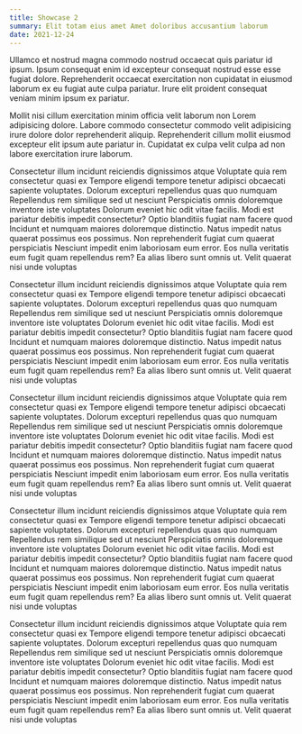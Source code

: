 ```yaml
---
title: Showcase 2
summary: Elit totam eius amet Amet doloribus accusantium laborum
date: 2021-12-24
---
```


Ullamco et nostrud magna commodo nostrud occaecat quis pariatur id ipsum. Ipsum
consequat enim id excepteur consequat nostrud esse esse fugiat dolore.
Reprehenderit occaecat exercitation non cupidatat in eiusmod laborum ex eu
fugiat aute culpa pariatur. Irure elit proident consequat veniam minim ipsum ex
pariatur.

Mollit nisi cillum exercitation minim officia velit laborum non Lorem
adipisicing dolore. Labore commodo consectetur commodo velit adipisicing irure
dolore dolor reprehenderit aliquip. Reprehenderit cillum mollit eiusmod
excepteur elit ipsum aute pariatur in. Cupidatat ex culpa velit culpa ad non
labore exercitation irure laborum.

Consectetur illum incidunt reiciendis dignissimos atque Voluptate quia rem consectetur quasi ex Tempore eligendi tempore tenetur adipisci obcaecati sapiente voluptates. Dolorum excepturi repellendus quas quo numquam Repellendus rem similique sed ut nesciunt Perspiciatis omnis doloremque inventore iste voluptates Dolorum eveniet hic odit vitae facilis. Modi est pariatur debitis impedit consectetur? Optio blanditiis fugiat nam facere quod Incidunt et numquam maiores doloremque distinctio. Natus impedit natus quaerat possimus eos possimus. Non reprehenderit fugiat cum quaerat perspiciatis Nesciunt impedit enim laboriosam eum error. Eos nulla veritatis eum fugit quam repellendus rem? Ea alias libero sunt omnis ut. Velit quaerat nisi unde voluptas

Consectetur illum incidunt reiciendis dignissimos atque Voluptate quia rem consectetur quasi ex Tempore eligendi tempore tenetur adipisci obcaecati sapiente voluptates. Dolorum excepturi repellendus quas quo numquam Repellendus rem similique sed ut nesciunt Perspiciatis omnis doloremque inventore iste voluptates Dolorum eveniet hic odit vitae facilis. Modi est pariatur debitis impedit consectetur? Optio blanditiis fugiat nam facere quod Incidunt et numquam maiores doloremque distinctio. Natus impedit natus quaerat possimus eos possimus. Non reprehenderit fugiat cum quaerat perspiciatis Nesciunt impedit enim laboriosam eum error. Eos nulla veritatis eum fugit quam repellendus rem? Ea alias libero sunt omnis ut. Velit quaerat nisi unde voluptas

Consectetur illum incidunt reiciendis dignissimos atque Voluptate quia rem consectetur quasi ex Tempore eligendi tempore tenetur adipisci obcaecati sapiente voluptates. Dolorum excepturi repellendus quas quo numquam Repellendus rem similique sed ut nesciunt Perspiciatis omnis doloremque inventore iste voluptates Dolorum eveniet hic odit vitae facilis. Modi est pariatur debitis impedit consectetur? Optio blanditiis fugiat nam facere quod Incidunt et numquam maiores doloremque distinctio. Natus impedit natus quaerat possimus eos possimus. Non reprehenderit fugiat cum quaerat perspiciatis Nesciunt impedit enim laboriosam eum error. Eos nulla veritatis eum fugit quam repellendus rem? Ea alias libero sunt omnis ut. Velit quaerat nisi unde voluptas

Consectetur illum incidunt reiciendis dignissimos atque Voluptate quia rem consectetur quasi ex Tempore eligendi tempore tenetur adipisci obcaecati sapiente voluptates. Dolorum excepturi repellendus quas quo numquam Repellendus rem similique sed ut nesciunt Perspiciatis omnis doloremque inventore iste voluptates Dolorum eveniet hic odit vitae facilis. Modi est pariatur debitis impedit consectetur? Optio blanditiis fugiat nam facere quod Incidunt et numquam maiores doloremque distinctio. Natus impedit natus quaerat possimus eos possimus. Non reprehenderit fugiat cum quaerat perspiciatis Nesciunt impedit enim laboriosam eum error. Eos nulla veritatis eum fugit quam repellendus rem? Ea alias libero sunt omnis ut. Velit quaerat nisi unde voluptas

Consectetur illum incidunt reiciendis dignissimos atque Voluptate quia rem consectetur quasi ex Tempore eligendi tempore tenetur adipisci obcaecati sapiente voluptates. Dolorum excepturi repellendus quas quo numquam Repellendus rem similique sed ut nesciunt Perspiciatis omnis doloremque inventore iste voluptates Dolorum eveniet hic odit vitae facilis. Modi est pariatur debitis impedit consectetur? Optio blanditiis fugiat nam facere quod Incidunt et numquam maiores doloremque distinctio. Natus impedit natus quaerat possimus eos possimus. Non reprehenderit fugiat cum quaerat perspiciatis Nesciunt impedit enim laboriosam eum error. Eos nulla veritatis eum fugit quam repellendus rem? Ea alias libero sunt omnis ut. Velit quaerat nisi unde voluptas
